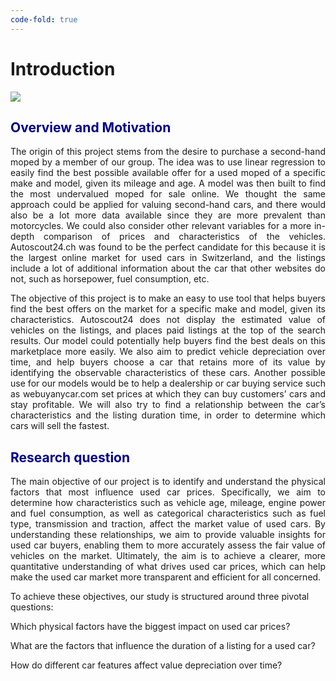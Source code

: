 ```yaml
---
code-fold: true
---
```

# Introduction





![](images/DALL%C2%B7E%202023-12-06%2018.18.02%20-%20A%20luxurious%20panorama%20featuring%20a%20Volvo,%20Skoda,%20Volkswagen%20Golf,%20Toyota,%20and%20Audi%20parked%20on%20a%20scenic%20overlook%20with%20a%20breathtaking%20cityscape%20at%20night%20in.png)

## Overview and Motivation {style="color:darkblue"}

<p align="justify">
The origin of this project stems from the desire to purchase a second-hand moped by a member of our group. The idea was to use linear regression to easily find the best possible available offer for a used moped of a specific make and model, given its mileage and age. A model was then built to find the most undervalued moped for sale online. We thought the same approach could be applied for valuing second-hand cars, and there would also be a lot more data available since they are more prevalent than motorcycles. We could also consider other relevant variables for a more in-depth comparison of prices and characteristics of the vehicles. Autoscout24.ch was found to be the perfect candidate for this because it is the largest online market for used cars in Switzerland, and the listings include a lot of additional information about the car that other websites do not, such as horsepower, fuel consumption, etc.
<p>

<p align="justify">
The objective of this project is to make an easy to use tool that helps buyers find the best offers on the market for a specific make and model, given its characteristics. Autoscout24 does not display the estimated value of vehicles on the listings, and places paid listings at the top of the search results. Our model could potentially help buyers find the best deals on this marketplace more easily. We also aim to predict vehicle depreciation over time, and help buyers choose a car that retains more of its value by identifying the observable characteristics of these cars. Another possible use for our models would be to help a dealership or car buying service such as webuyanycar.com set prices at which they can buy customers' cars and stay profitable. We will also try to find a relationship between the car's characteristics and the listing duration time, in order to determine which cars will sell the fastest.
<p>

## Research question {style="color:darkblue"}

<p align="justify">
The main objective of our project is to identify and understand the physical factors that most influence used car prices. Specifically, we aim to determine how characteristics such as vehicle age, mileage, engine power and fuel consumption, as well as categorical characteristics such as fuel type, transmission and traction, affect the market value of used cars. By understanding these relationships, we aim to provide valuable insights for used car buyers, enabling them to more accurately assess the fair value of vehicles on the market. Ultimately, the aim is to achieve a clearer, more quantitative understanding of what drives used car prices, which can help make the used car market more transparent and efficient for all concerned.
<p>

To achieve these objectives, our study is structured around three pivotal questions:

Which physical factors have the biggest impact on used car prices?

What are the factors that influence the duration of a listing for a used car?

How do different car features affect value depreciation over time?
